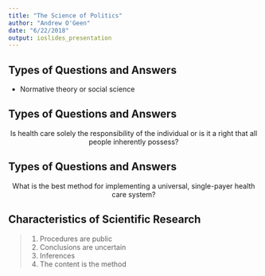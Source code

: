 ```yaml
---
title: "The Science of Politics"
author: "Andrew O'Geen"
date: "6/22/2018"
output: ioslides_presentation
---
```


## Types of Questions and Answers

 - Normative theory or social science
 
## Types of Questions and Answers
 
 <center>Is health care solely the responsibility of the individual or is it a right that all people inherently possess?</center>
 
## Types of Questions and Answers
 
 <center>What is the best method for implementing a universal, single-payer health care system?</center>
 
## Characteristics of Scientific Research

> 1. Procedures are public
> 2. Conclusions are uncertain
> 3. Inferences
> 4. The content is the method



